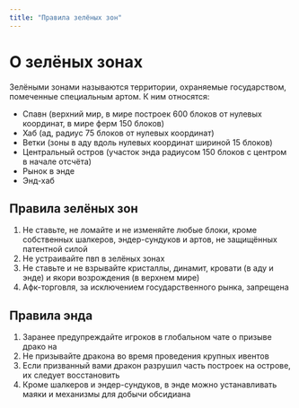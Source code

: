 ```yaml
---
title: "Правила зелёных зон"
---
```


# О зелёных зонах

Зелёными зонами называются территории, охраняемые государством, помеченные специальным артом. К ним относятся:

- Спавн (верхний мир, в мире построек 600 блоков от нулевых координат, в мире ферм 150 блоков)
- Хаб (ад, радиус 75 блоков от нулевых координат)
- Ветки (зоны в аду вдоль нулевых координат шириной 15 блоков)
- Центральный остров (участок энда радиусом 150 блоков с центром в начале отсчёта)
- Рынок в энде
- Энд-хаб

## Правила зелёных зон

1. Не ставьте, не ломайте и не изменяйте любые блоки, кроме собственных шалкеров, эндер-сундуков и артов, не защищённых патентной силой
2. Не устраивайте пвп в зелёных зонах
3. Не ставьте и не взрывайте кристаллы, динамит, кровати (в аду и энде) и якори возрождения (в верхнем мире)
4. Афк-торговля, за исключением государственного рынка, запрещена

## Правила энда

1. Заранее предупреждайте игроков в глобальном чате о призыве драко на
2. Не призывайте дракона во время проведения крупных ивентов
3. Если призванный вами дракон разрушил часть построек на острове, их следует восстановить
4. Кроме шалкеров и эндер-сундуков, в энде можно устанавливать маяки и механизмы для добычи обсидиана
